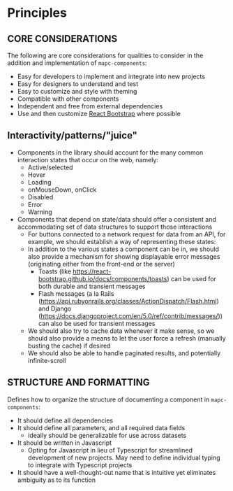 
<Meta title="Overview/Principles" />

# Principles

## CORE CONSIDERATIONS

The following are core considerations for qualities to consider in the addition and implementation of `mapc-components`:

- Easy for developers to implement and integrate into new projects
- Easy for designers to understand and test
- Easy to customize and style with theming
- Compatible with other components
- Independent and free from external dependencies
- Use and then customize [React Bootstrap]() where possible

## Interactivity/patterns/"juice"

- Components in the library should account for the many common interaction states that occur on the web, namely:
  - Active/selected
  - Hover
  - Loading
  - onMouseDown, onClick
  - Disabled
  - Error
  - Warning
- Components that depend on state/data should offer a consistent and accommodating set of data structures to support those interactions
  - For buttons connected to a network request for data from an API, for example, we should establish a way of representing these states:
  - In addition to the various states a component can be in, we should also provide a mechanism for showing displayable error messages (originating either from the front-end or the server)
    - Toasts (like https://react-bootstrap.github.io/docs/components/toasts) can be used for both durable and transient messages
    - Flash messages (a la Rails (https://api.rubyonrails.org/classes/ActionDispatch/Flash.html) and Django (https://docs.djangoproject.com/en/5.0/ref/contrib/messages/)) can also be used for transient messages
  - We should also try to cache data whenever it make sense, so we should also provide a means to let the user force a refresh (manually busting the cache) if desired
  - We should also be able to handle paginated results, and potentially infinite-scroll

## STRUCTURE AND FORMATTING

Defines how to organize the structure of documenting a component in `mapc-components`:

- It should define all dependencies
- It should define all parameters, and all required data fields
  - ideally should be generalizable for use across datasets
- It should be written in Javascript
  - Opting for Javascript in lieu of Typescript for streamlined development of new projects. May need to define individual typing to integrate with Typescript projects
- It should have a well-thought-out name that is intuitive yet eliminates ambiguity as to its function
